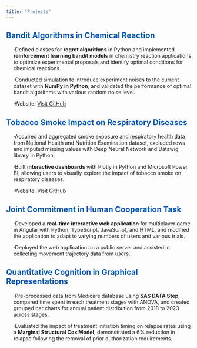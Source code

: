 ```yaml
---
title: "Projects"
---
```

## Bandit Algorithms in Chemical Reaction
<p>·Defined classes for **regret algorithms** in Python and implemented **reinforcement learning bandit models** in chemistry reaction applications to optimize experimental proposals and identify optimal conditions for chemical reactions.<p>
<p>·Conducted simulation to introduce experiment noises to the current dataset with **NumPy in Python**, and validated the performance of optimal bandit algorithms with various random noise level.<p>
<p>·Website: <a href="https://github.com/zix7iu/Algorithm-Comparison-in-Chemistry" target="_blank">Visit GitHub</a></p>

## Tobacco Smoke Impact on Respiratory Diseases
<p>·Acquired and aggregated smoke exposure and respiratory health data from National Health and Nutrition Examination
dataset, excluded rows and imputed missing values with Deep Neural Network and Datawig library in Python.<p>
<p>·Built **interactive dashboards** with Plotly in Python and Microsoft Power BI, allowing users to visually explore the impact
of tobacco smoke on respiratory diseases.<p>
<p>·Website: <a href="https://github.com/zix7iu/RespiratoryHealthDashboard" target="_blank">Visit GitHub</a></p>

## Joint Commitment in Human Cooperation Task
<p>·Developed a **real-time interactive web application** for multiplayer game in Angular with Python, TypeScript, JavaScript, and HTML, and modified the application to adapt to varying numbers of users and various trials.<p>
<p>·Deployed the web application on a public server and assisted in collecting movement trajectory data from users.<p>

## Quantitative Cognition in Graphical Representations
<p>·Pre-processed data from Medicare database using **SAS DATA Step**, compared time spent in each treatment stages with ANOVA, and created grouped bar charts for annual patient distribution from 2018 to 2023 across stages.<p>
<p>·Evaluated the impact of treatment initiation timing on relapse rates using a **Marginal Structural Cox Model**, demonstrated a 6% reduction in relapse following the removal of prior authorization requirements.<p>

<style>
h2 {
    color: #0056b3; 
}
p {
    margin-left: 20px; 
}
</style>
